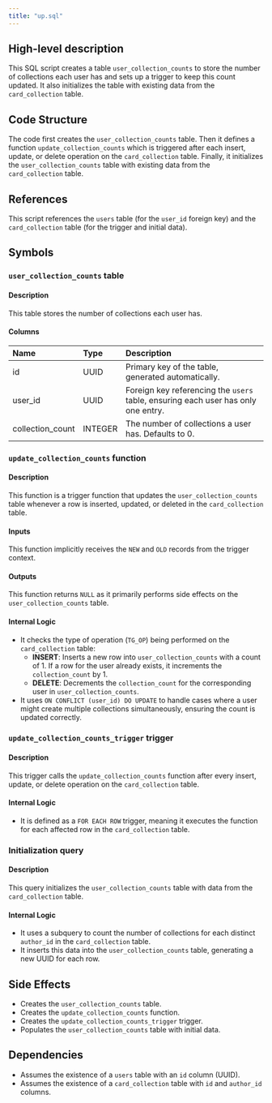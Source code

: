 ```yaml
---
title: "up.sql"
---
```


## High-level description
This SQL script creates a table `user_collection_counts` to store the number of collections each user has and sets up a trigger to keep this count updated. It also initializes the table with existing data from the `card_collection` table.

## Code Structure
The code first creates the `user_collection_counts` table. Then it defines a function `update_collection_counts` which is triggered after each insert, update, or delete operation on the `card_collection` table. Finally, it initializes the `user_collection_counts` table with existing data from the `card_collection` table.

## References
This script references the `users` table (for the `user_id` foreign key) and the `card_collection` table (for the trigger and initial data).

## Symbols

### `user_collection_counts` table
#### Description
This table stores the number of collections each user has.

#### Columns
| Name | Type | Description |
|:-----|:-----|:------------|
| id | UUID | Primary key of the table, generated automatically. |
| user_id | UUID | Foreign key referencing the `users` table, ensuring each user has only one entry. |
| collection_count | INTEGER | The number of collections a user has. Defaults to 0. |

### `update_collection_counts` function
#### Description
This function is a trigger function that updates the `user_collection_counts` table whenever a row is inserted, updated, or deleted in the `card_collection` table.

#### Inputs
This function implicitly receives the `NEW` and `OLD` records from the trigger context.

#### Outputs
This function returns `NULL` as it primarily performs side effects on the `user_collection_counts` table.

#### Internal Logic
- It checks the type of operation (`TG_OP`) being performed on the `card_collection` table:
  - **INSERT**: Inserts a new row into `user_collection_counts` with a count of 1. If a row for the user already exists, it increments the `collection_count` by 1.
  - **DELETE**: Decrements the `collection_count` for the corresponding user in `user_collection_counts`.
- It uses `ON CONFLICT (user_id) DO UPDATE` to handle cases where a user might create multiple collections simultaneously, ensuring the count is updated correctly.

### `update_collection_counts_trigger` trigger
#### Description
This trigger calls the `update_collection_counts` function after every insert, update, or delete operation on the `card_collection` table.

#### Internal Logic
- It is defined as a `FOR EACH ROW` trigger, meaning it executes the function for each affected row in the `card_collection` table.

### Initialization query
#### Description
This query initializes the `user_collection_counts` table with data from the `card_collection` table.

#### Internal Logic
- It uses a subquery to count the number of collections for each distinct `author_id` in the `card_collection` table.
- It inserts this data into the `user_collection_counts` table, generating a new UUID for each row.

## Side Effects
- Creates the `user_collection_counts` table.
- Creates the `update_collection_counts` function.
- Creates the `update_collection_counts_trigger` trigger.
- Populates the `user_collection_counts` table with initial data.

## Dependencies
- Assumes the existence of a `users` table with an `id` column (UUID).
- Assumes the existence of a `card_collection` table with `id` and `author_id` columns.
